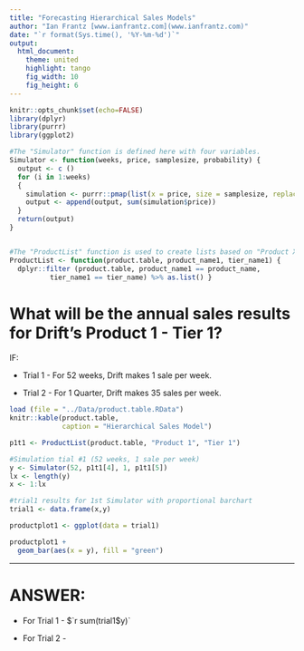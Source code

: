 ```yaml
---
title: "Forecasting Hierarchical Sales Models"
author: "Ian Frantz [www.ianfrantz.com](www.ianfrantz.com)"
date: "`r format(Sys.time(), '%Y-%m-%d')`"
output:
  html_document:
    theme: united
    highlight: tango
    fig_width: 10
    fig_height: 6
---
```

```r
knitr::opts_chunk$set(echo=FALSE)
library(dplyr)
library(purrr)
library(ggplot2)
```

```r
#The "Simulator" function is defined here with four variables. 
Simulator <- function(weeks, price, samplesize, probability) {
  output <- c ()
  for (i in 1:weeks)
  {
    simulation <- purrr::pmap(list(x = price, size = samplesize, replace = TRUE,  prob = probability), sample)
    output <- append(output, sum(simulation$price))
  }
  return(output)
}


#The "ProductList" function is used to create lists based on "Product X" and "Tier X" data.frames 
ProductList <- function(product.table, product_name1, tier_name1) {
  dplyr::filter (product.table, product_name1 == product_name, 
          tier_name1 == tier_name) %>% as.list() }

```


# What will be the annual sales results for Drift's Product 1 - Tier 1?

IF:

* Trial 1 - For 52 weeks, Drift makes 1 sale per week.

* Trial 2 - For 1 Quarter, Drift makes 35 sales per week.

```r
load (file = "../Data/product.table.RData")
knitr::kable(product.table,
             caption = "Hierarchical Sales Model")
```
```r
p1t1 <- ProductList(product.table, "Product 1", "Tier 1")
```



```r
#Simulation tial #1 (52 weeks, 1 sale per week)
y <- Simulator(52, p1t1[4], 1, p1t1[5])
lx <- length(y)
x <- 1:lx

#trial1 results for 1st Simulator with proportional barchart
trial1 <- data.frame(x,y)

productplot1 <- ggplot(data = trial1)

productplot1 + 
  geom_bar(aes(x = y), fill = "green")

```

***

# ANSWER: 

* For Trial 1 - $`r sum(trial1$y)`

* For Trial 2 -



